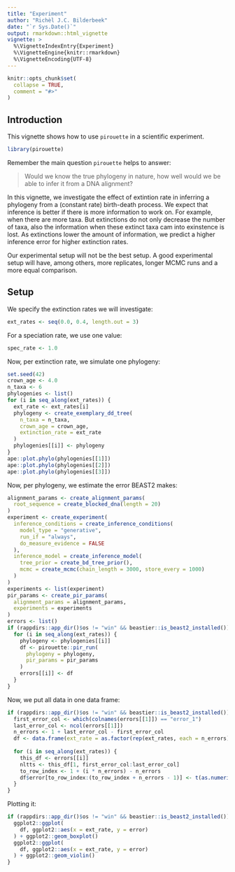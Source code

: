 ```yaml
---
title: "Experiment"
author: "Richèl J.C. Bilderbeek"
date: "`r Sys.Date()`"
output: rmarkdown::html_vignette
vignette: >
  %\VignetteIndexEntry{Experiment}
  %\VignetteEngine{knitr::rmarkdown}
  %\VignetteEncoding{UTF-8}
---
```


```r
knitr::opts_chunk$set(
  collapse = TRUE,
  comment = "#>"
)
```

## Introduction

This vignette shows how to use `pirouette` in a scientific experiment.

```r
library(pirouette)
```

Remember the main question `pirouette` helps to answer:

> Would we know the true phylogeny in nature,
> how well would we be able to infer it 
> from a DNA alignment?

In this vignette, we investigate the effect of extintion rate in inferring
a phylogeny from a (constant rate) birth-death process. We expect that
inference is better if there is more information to work on. For example,
when there are more taxa. But extinctions do not only decrease the number
of taxa, also the information when these extinct taxa cam into exinstence
is lost. As extinctions lower the amount of information, we predict
a higher inference error for higher extinction rates.

Our experimental setup will not be the best setup. A good experimental
setup will have, among others, more replicates, longer MCMC runs
and a more equal comparison.

## Setup

We specify the extinction rates we will investigate:

```r
ext_rates <- seq(0.0, 0.4, length.out = 3)
```

For a speciation rate, we use one value:

```r
spec_rate <- 1.0
```

Now, per extinction rate, we simulate one phylogeny:

```r
set.seed(42)
crown_age <- 4.0
n_taxa <- 6
phylogenies <- list()
for (i in seq_along(ext_rates)) {
  ext_rate <- ext_rates[i]
  phylogeny <- create_exemplary_dd_tree(
    n_taxa = n_taxa,
    crown_age = crown_age,
    extinction_rate = ext_rate
  )
  phylogenies[[i]] <- phylogeny
}
ape::plot.phylo(phylogenies[[1]])
ape::plot.phylo(phylogenies[[2]])
ape::plot.phylo(phylogenies[[3]])
```


Now, per phylogeny, we estimate the error BEAST2 makes:

```r
alignment_params <- create_alignment_params(
  root_sequence = create_blocked_dna(length = 20)
)
experiment <- create_experiment(
  inference_conditions = create_inference_conditions(
    model_type = "generative",
    run_if = "always",
    do_measure_evidence = FALSE
  ),
  inference_model = create_inference_model(
    tree_prior = create_bd_tree_prior(),
    mcmc = create_mcmc(chain_length = 3000, store_every = 1000)
  )
)
experiments <- list(experiment)
pir_params <- create_pir_params(
  alignment_params = alignment_params,
  experiments = experiments
)
errors <- list()
if (rappdirs::app_dir()$os != "win" && beastier::is_beast2_installed()) {
  for (i in seq_along(ext_rates)) {
    phylogeny <- phylogenies[[i]]
    df <- pirouette::pir_run(
      phylogeny = phylogeny,
      pir_params = pir_params
    )
    errors[[i]] <- df
  }
}
```

Now, we put all data in one data frame:

```r
if (rappdirs::app_dir()$os != "win" && beastier::is_beast2_installed()) {
  first_error_col <- which(colnames(errors[[1]]) == "error_1")
  last_error_col <- ncol(errors[[1]])
  n_errors <- 1 + last_error_col - first_error_col
  df <- data.frame(ext_rate = as.factor(rep(ext_rates, each = n_errors)), idx = seq(1, n_errors), error = NA)
  
  for (i in seq_along(ext_rates)) {
    this_df <- errors[[i]]
    nltts <- this_df[1, first_error_col:last_error_col]
    to_row_index <- 1 + (i * n_errors) - n_errors 
    df$error[to_row_index:(to_row_index + n_errors - 1)] <- t(as.numeric(nltts)) 
  }
}
```

Plotting it:

```r
if (rappdirs::app_dir()$os != "win" && beastier::is_beast2_installed()) {
  ggplot2::ggplot(
    df, ggplot2::aes(x = ext_rate, y = error)
  ) + ggplot2::geom_boxplot()
  ggplot2::ggplot(
    df, ggplot2::aes(x = ext_rate, y = error)
  ) + ggplot2::geom_violin()
}
```
